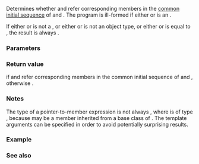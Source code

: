 {{cpp/title|is_corresponding_member}}
{{cpp/meta/navbar}}
{{ddcl|header=type_traits|since=c++20|
template&lt; class S1, class S2, class M1, class M2 &gt;
constexpr bool is_corresponding_member( M1 S1::* mp, M2 S2::* mq ) noexcept;
}}

Determines whether {{c|mp}} and {{c|mq}} refer corresponding members in the [[cpp/language/data members#Standard-layout|common initial sequence]] of {{tt|S1}} and {{tt|S2}}. The program is ill-formed if either {{tt|S1}} or {{tt|S2}} is an {{lsd|cpp/language/type#Incomplete type}}.

If either {{tt|S1}} or {{tt|S2}} is not a {{named req|StandardLayoutType}}, or either {{tt|M1}} or {{tt|M2}} is not an object type, or either {{c|mp}} or {{c|mq}} is equal to {{c|nullptr}}, the result is always {{c|false}}.

===Parameters===
{{par begin}}
{{par|mp, mq|pointers-to-member to detect}}
{{par end}}

===Return value===
{{c|true}} if {{c|mp}} and {{c|mq}} refer corresponding members in the common initial sequence of {{tt|S1}} and {{tt|S2}}, otherwise {{c|false}}.

===Notes===
The type of a pointer-to-member expression {{c|&amp;S::m}} is not always {{c|M S::*}}, where {{tt|m}} is of type {{tt|M}}, because {{tt|m}} may be a member inherited from a base class of {{tt|S}}. The template arguments can be specified in order to avoid potentially surprising results.

===Example===
{{example
|code=
#include &lt;type_traits&gt;

struct Foo
{
    int x;
    double d;
};

struct Bar
{
    int y;
    double z;
};

struct Baz : Foo, Bar {}; // not standard-layout

static_assert(
    std::is_same_v&lt;decltype(&amp;Baz::x), int Foo::*&gt; == true &amp;&amp;
    std::is_same_v&lt;decltype(&amp;Baz::y), int Bar::*&gt; == true &amp;&amp;
    std::is_corresponding_member(&amp;Foo::x, &amp;Bar::y) == true &amp;&amp;
    std::is_corresponding_member(&amp;Foo::d, &amp;Bar::z) == true &amp;&amp;
    std::is_corresponding_member(&amp;Baz::x, &amp;Baz::y) == true &amp;&amp;
    std::is_corresponding_member&lt;Baz, Baz, int, int&gt;(&amp;Baz::x, &amp;Baz::y) == false
);

int main() {}
}}

===See also===
{{dsc begin}}
{{dsc inc|cpp/types/dsc is_standard_layout}}
{{dsc inc|cpp/types/dsc is_layout_compatible}}
{{dsc inc|cpp/types/dsc is_member_object_pointer}}
{{dsc end}}

{{langlinks|es|ja|ru|zh}}